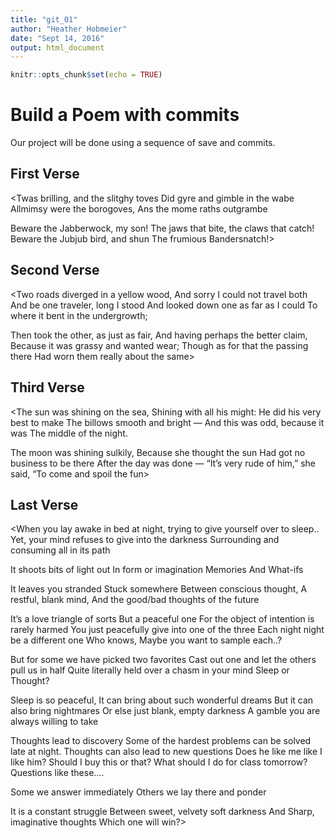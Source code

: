 ```yaml
---
title: "git_01"
author: "Heather Hobmeier"
date: "Sept 14, 2016"
output: html_document
---
```


```r
knitr::opts_chunk$set(echo = TRUE)
```
# Build a Poem with commits
Our project will be done using a sequence of save and commits.

## First Verse 
<Twas brilling, and the slitghy toves
Did gyre and gimble in the wabe
Allmimsy were the borogoves,
Ans the mome raths outgrambe
  
Beware the Jabberwock, my son!
The jaws that bite, the claws that catch!
Beware the Jubjub bird, and shun
The frumious Bandersnatch!>

## Second Verse
<Two roads diverged in a yellow wood,
And sorry I could not travel both
And be one traveler, long I stood
And looked down one as far as I could
To where it bent in the undergrowth;

Then took the other, as just as fair,
And having perhaps the better claim,
Because it was grassy and wanted wear;
Though as for that the passing there
Had worn them really about the same>

## Third Verse
<The sun was shining on the sea, 
      Shining with all his might: 
He did his very best to make 
      The billows smooth and bright — 
And this was odd, because it was 
      The middle of the night. 

The moon was shining sulkily, 
      Because she thought the sun 
Had got no business to be there 
      After the day was done — 
"It's very rude of him," she said, 
      "To come and spoil the fun>

## Last Verse
<When you lay awake in bed at night,
trying to give yourself over to sleep..
Yet, your mind refuses
to give into the darkness
Surrounding and consuming all in its path

It shoots bits of light out
In form or imagination
Memories
And What-ifs

It leaves you stranded
Stuck somewhere
Between conscious thought,
A restful, blank mind,
And the good/bad thoughts of the future

It's a love triangle of sorts
But a peaceful one
For the object of intention is rarely harmed
You just peacefully give into one of the three
Each night night be a different one
Who knows,
Maybe you want to sample each..?

But for some we have picked two favorites
Cast out one and let the others pull us in half
Quite literally held over a chasm in your mind
Sleep or Thought?

Sleep is so peaceful,
It can bring about such wonderful dreams
But it can also bring nightmares
Or else just blank, empty darkness
A gamble you are always willing to take

Thoughts lead to discovery
Some of the hardest problems can be solved late at night.
Thoughts can also lead to new questions
Does he like me like I like him?
Should I buy this or that?
What should I do for class tomorrow?
Questions like these....

Some we answer immediately
Others we lay there and ponder

It is a constant struggle
Between sweet, velvety soft darkness
And
Sharp, imaginative thoughts
Which one will win?>
